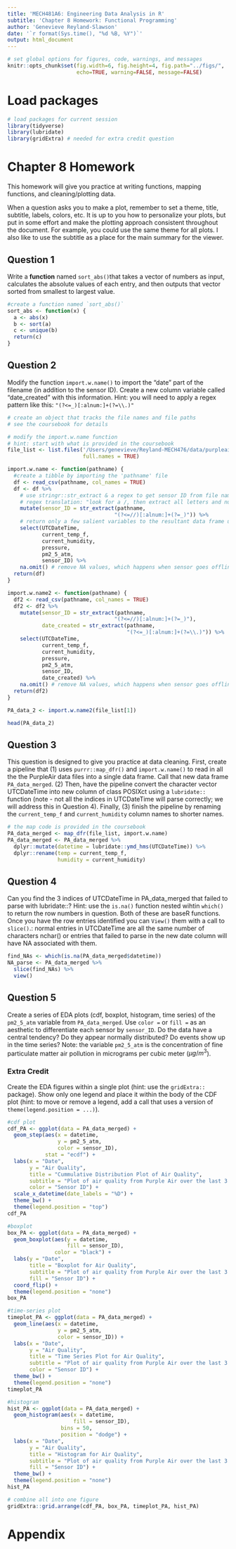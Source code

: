 ```yaml
---
title: 'MECH481A6: Engineering Data Analysis in R'
subtitle: 'Chapter 8 Homework: Functional Programming' 
author: 'Genevieve Reyland-Slawson'
date: '`r format(Sys.time(), "%d %B, %Y")`'
output: html_document
---
```


```r
# set global options for figures, code, warnings, and messages
knitr::opts_chunk$set(fig.width=6, fig.height=4, fig.path="../figs/",
                      echo=TRUE, warning=FALSE, message=FALSE)
```

# Load packages

```r
# load packages for current session
library(tidyverse) 
library(lubridate)
library(gridExtra) # needed for extra credit question
```

# Chapter 8 Homework

This homework will give you practice at writing functions, mapping functions, and cleaning/plotting data. 

When a question asks you to make a plot, remember to set a theme, title, 
subtitle, labels, colors, etc. It is up to you how to personalize your plots, 
but put in some effort and make the plotting approach consistent throughout
the document. For example, you could use the same theme for all plots. I also
like to use the subtitle as a place for the main summary for the viewer.


## Question 1

Write a **function** named `sort_abs()`that takes a vector of numbers as input, calculates the absolute values of each entry, and then outputs that vector sorted from smallest to largest value. 

```r
#create a function named `sort_abs()`
sort_abs <- function(x) {
  a <- abs(x)
  b <- sort(a)
  c <- unique(b)
  return(c)
}
```

## Question 2

Modify the function `import.w.name()` to import the “date” part of the filename (in addition to the sensor ID). Create a new column variable called “date_created” with this information. Hint: you will need to apply a regex pattern like this: `"(?<=_)[:alnum:]+(?=\\.)"`

```r
# create an object that tracks the file names and file paths
# see the coursebook for details

# modify the import.w.name function
# hint: start with what is provided in the coursebook
file_list <- list.files('/Users/genevieve/Reyland-MECH476/data/purpleair/',
                        full.names = TRUE)

import.w.name <- function(pathname) {
  #create a tibble by importing the 'pathname' file
  df <- read_csv(pathname, col_names = TRUE)
  df <- df %>%
    # use stringr::str_extract & a regex to get sensor ID from file name
    # regex translation: "look for a /, then extract all letters and numbers that follow until _"
    mutate(sensor_ID = str_extract(pathname, 
                                  "(?<=//)[:alnum:]+(?=_)")) %>%
    # return only a few salient variables to the resultant data frame using dplyr::select
    select(UTCDateTime, 
           current_temp_f, 
           current_humidity, 
           pressure,
           pm2_5_atm,
           sensor_ID) %>%
    na.omit() # remove NA values, which happens when sensor goes offline
  return(df)
}

import.w.name2 <- function(pathname) {
  df2 <- read_csv(pathname, col_names = TRUE)
  df2 <- df2 %>%
    mutate(sensor_ID = str_extract(pathname, 
                                  "(?<=//)[:alnum:]+(?=_)"),
           date_created = str_extract(pathname,
                                      "(?<=_)[:alnum:]+(?=\\.)")) %>%
    select(UTCDateTime, 
           current_temp_f, 
           current_humidity, 
           pressure,
           pm2_5_atm,
           sensor_ID,
           date_created) %>%
    na.omit() # remove NA values, which happens when sensor goes offline
  return(df2)
}

PA_data_2 <- import.w.name2(file_list[1])

head(PA_data_2)
```

## Question 3
This question is designed to give you practice at data cleaning. First, create a pipeline that (1) uses `purrr::map_dfr()` and `import.w.name()` to read in  all the the PurpleAir data files into a single data frame. Call that new data frame `PA_data_merged`. (2) Then, have the pipeline convert the character vector UTCDateTime into new column of class POSIXct using a `lubridate::` function (note - not all the indices in UTCDateTime will parse correctly; we will address this in Question 4). Finally, (3) finish the pipeline by renaming the `current_temp_f` and `current_humidity` column names to shorter names.

```r
# the map code is provided in the coursebook
PA_data_merged <- map_dfr(file_list, import.w.name)
PA_data_merged <- PA_data_merged %>%
  dplyr::mutate(datetime = lubridate::ymd_hms(UTCDateTime)) %>% 
  dplyr::rename(temp = current_temp_f,
                humidity = current_humidity)
```

## Question 4
Can you find the 3 indices of UTCDateTime in PA_data_merged that failed to parse with lubridate::? Hint: use the `is.na()` function nested wihtin `which()` to return the row numbers in question. Both of these are baseR functions. Once you have the row entries identified you can `View()` them with a call to `slice()`.: normal entries in UTCDateTime are all the same number of characters nchar() or entries that failed to parse in the new date column will have NA associated with them.
```r
find_NAs <- which(is.na(PA_data_merged$datetime)) 
NA_parse <- PA_data_merged %>%
  slice(find_NAs) %>%
  view()
```

## Question 5
Create a series of EDA plots (cdf, boxplot, histogram, time series) of the `pm2_5_atm` variable from `PA_data_merged`. Use `color =` or `fill =` as an aesthetic to differentiate each sensor by `sensor_ID`. Do the data have a central tendency? Do they appear normally distributed? Do events show up in the time series?  Note: the variable `pm2_5_atm` is the concentration of fine particulate matter air pollution in micrograms per cubic meter ($\mu g/m^3$).


### Extra Credit
Create the EDA figures within a single plot (hint: use the `gridExtra::` package).  Show only one legend and place it within the body of the CDF plot (hint: to move or remove a legend, add a call that uses a version of `theme(legend.position = ...)`).

```r
#cdf plot
cdf_PA <- ggplot(data = PA_data_merged) + 
  geom_step(aes(x = datetime,
                y = pm2_5_atm,
                color = sensor_ID),
            stat = "ecdf") + 
  labs(x = "Date",
       y = "Air Quality",
       title = "Cummulative Distribution Plot of Air Quality",
       subtitle = "Plot of air quality from Purple Air over the last 3 days",
       color = "Sensor ID") + 
  scale_x_datetime(date_labels = "%D") + 
  theme_bw() + 
  theme(legend.position = "top")
cdf_PA

#boxplot
box_PA <- ggplot(data = PA_data_merged) + 
  geom_boxplot(aes(y = datetime,
                   fill = sensor_ID),
               color = "black") + 
  labs(y = "Date",
       title = "Boxplot for Air Quality",
       subtitle = "Plot of air quality from Purple Air over the last 3 days",
       fill = "Sensor ID") + 
  coord_flip() + 
  theme(legend.position = "none")
box_PA

#time-series plot
timeplot_PA <- ggplot(data = PA_data_merged) + 
  geom_line(aes(x = datetime, 
                y = pm2_5_atm,
                color = sensor_ID)) + 
  labs(x = "Date",
       y = "Air Quality",
       title = "Time Series Plot for Air Quality",
       subtitle = "Plot of air quality from Purple Air over the last 3 days",
       color = "Sensor ID") + 
  theme_bw() + 
  theme(legend.position = "none")
timeplot_PA

#histogram
hist_PA <- ggplot(data = PA_data_merged) + 
  geom_histogram(aes(x = datetime,
                     fill = sensor_ID),
                 bins = 50,
                 position = "dodge") + 
  labs(x = "Date",
       y = "Air Quality",
       title = "Histogram for Air Quality",
       subtitle = "Plot of air quality from Purple Air over the last 3 days",
       fill = "Sensor ID") + 
  theme_bw() + 
  theme(legend.position = "none")
hist_PA

# combine all into one figure 
gridExtra::grid.arrange(cdf_PA, box_PA, timeplot_PA, hist_PA)
```

\newpage

# Appendix
``` r
```
